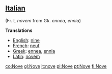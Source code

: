 ==[[Italian]]== (Fr. L ''novem'' from Gk. ''ennea'', ''ennia'')

'''Translations'''

*[[English]]: [[nine]]
*[[French]]: [[neuf]]
*[[Greek]]: [[ennea]], [[ennia]]
*[[Latin]]: [[novem]]

[[co:Nove]]
[[gl:Nove]]
[[it:nove]]
[[pl:Nove]]
[[pt:Nove]]
[[fi:Nove]]